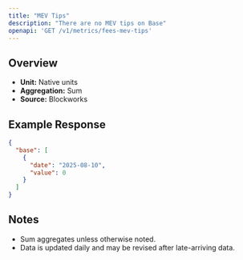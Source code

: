 ```yaml
---
title: "MEV Tips"
description: "There are no MEV tips on Base"
openapi: 'GET /v1/metrics/fees-mev-tips'
---
```


## Overview

- **Unit:** Native units
- **Aggregation:** Sum
- **Source:** Blockworks



## Example Response

```json
{
  "base": [
    {
      "date": "2025-08-10",
      "value": 0
    }
  ]
}
```

## Notes
- Sum aggregates unless otherwise noted.
- Data is updated daily and may be revised after late-arriving data.
